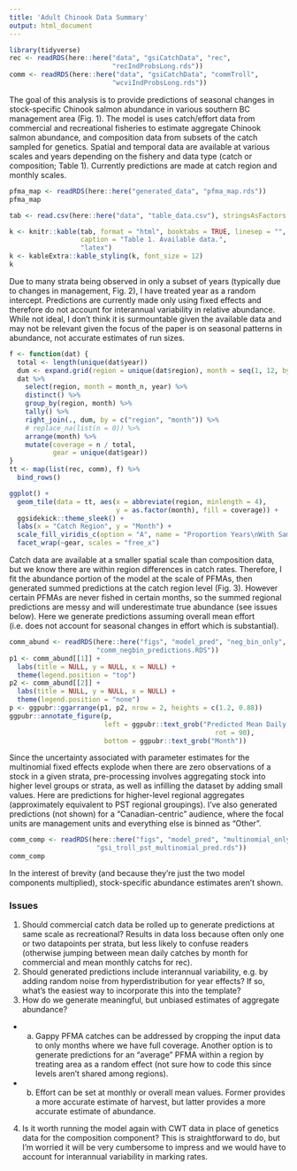 ```yaml
---
title: 'Adult Chinook Data Summary'
output: html_document
---
```


```r
library(tidyverse)
rec <- readRDS(here::here("data", "gsiCatchData", "rec", 
                          "recIndProbsLong.rds"))
comm <- readRDS(here::here("data", "gsiCatchData", "commTroll", 
                          "wcviIndProbsLong.rds"))
```

The goal of this analysis is to provide predictions of seasonal changes in stock-specific Chinook salmon abundance in various southern BC management area (Fig. 1). The model is uses catch/effort data from commercial and recreational fisheries to estimate aggregate Chinook salmon abundance, and composition data from subsets of the catch sampled for genetics. Spatial and temporal data are available at various scales and years depending on the fishery and data type (catch or composition; Table 1). Currently predictions are made at catch region and monthly scales. 

```r
pfma_map <- readRDS(here::here("generated_data", "pfma_map.rds"))
pfma_map
```

```r
tab <- read.csv(here::here("data", "table_data.csv"), stringsAsFactors = F)

k <- knitr::kable(tab, format = "html", booktabs = TRUE, linesep = "",
                  caption = "Table 1. Available data.",
                  "latex") 
k <- kableExtra::kable_styling(k, font_size = 12)
k
```

Due to many strata being observed in only a subset of years (typically due to changes in management, Fig. 2), I have treated year as a random intercept. Predictions are currently made only using fixed effects and therefore do not account for interannual variability in relative abundance. While not ideal, I don't think it is surmountable given the available data and may not be relevant given the focus of the paper is on seasonal patterns in abundance, not accurate estimates of run sizes. 

```r
f <- function(dat) {
  total <- length(unique(dat$year))
  dum <- expand.grid(region = unique(dat$region), month = seq(1, 12, by = 1)) 
  dat %>% 
    select(region, month = month_n, year) %>%
    distinct() %>% 
    group_by(region, month) %>% 
    tally() %>% 
    right_join(., dum, by = c("region", "month")) %>% 
    # replace_na(list(n = 0)) %>% 
    arrange(month) %>% 
    mutate(coverage = n / total,
           gear = unique(dat$gear))
}
tt <- map(list(rec, comm), f) %>% 
  bind_rows()

ggplot() +
  geom_tile(data = tt, aes(x = abbreviate(region, minlength = 4), 
                           y = as.factor(month), fill = coverage)) +
  ggsidekick::theme_sleek() +
  labs(x = "Catch Region", y = "Month") +
  scale_fill_viridis_c(option = "A", name = "Proportion Years\nWith Samples") +
  facet_wrap(~gear, scales = "free_x")
```

Catch data are available at a smaller spatial scale than composition data, but we know there are within region differences in catch rates. Therefore, I fit the abundance portion of the model at the scale of PFMAs, then generated summed predictions at the catch region level (Fig. 3). However certain PFMAs are never fished in certain months, so the summed regional predictions are messy and will underestimate true abundance (see issues below). Here we generate predictions assuming overall mean effort (i.e. does not account for seasonal changes in effort which is substantial).

```r
comm_abund <- readRDS(here::here("figs", "model_pred", "neg_bin_only",
                      "comm_negbin_predictions.RDS"))
p1 <- comm_abund[[1]] +
  labs(title = NULL, y = NULL, x = NULL) +
  theme(legend.position = "top") 
p2 <- comm_abund[[2]] +
  labs(title = NULL, y = NULL, x = NULL) +
  theme(legend.position = "none") 
p <- ggpubr::ggarrange(p1, p2, nrow = 2, heights = c(1.2, 0.88))
ggpubr::annotate_figure(p, 
                        left = ggpubr::text_grob("Predicted Mean Daily Catch",
                                                    rot = 90),
                        bottom = ggpubr::text_grob("Month"))
```

Since the uncertainty associated with parameter estimates for the multinomial fixed effects explode when there are zero observations of a stock in a given strata, pre-processing involves aggregating stock into higher level groups or strata, as well as infilling the dataset by adding small values. Here are predictions for higher-level regional aggregates (approximately equivalent to PST regional groupings). I've also generated predictions (not shown) for a "Canadian-centric" audience, where the focal units are management units and everything else is binned as "Other".

```r
comm_comp <- readRDS(here::here("figs", "model_pred", "multinomial_only",
                      "gsi_troll_pst_multinomial_pred.rds"))
comm_comp
```

In the interest of brevity (and because they're just the two model components multiplied), stock-specific abundance estimates aren't shown.

### Issues
1. Should commercial catch data be rolled up to generate predictions at same scale as recreational? Results in data loss because often only one or two datapoints per strata, but less likely to confuse readers (otherwise jumping between mean daily catches by month for commercial and mean monthly catchs for rec).
2. Should generated predictions include interannual variability, e.g. by adding random noise from hyperdistribution for year effects? If so, what's the easiest way to incorporate this into the template?
3. How do we generate meaningful, but unbiased estimates of aggregate abundance?  
  + a. Gappy PFMA catches can be addressed by cropping the input data to only months where we have full coverage. Another option is to generate predictions for an "average" PFMA within a region by treating area as a random effect (not sure how to code this since levels aren't shared among regions). 
  + b. Effort can be set at monthly or overall mean values. Former provides a more accurate estimate of harvest, but latter provides a more accurate estimate of abundance. 
4. Is it worth running the model again with CWT data in place of genetics data for the composition component? This is straightforward to do, but I'm worried it will be very cumbersome to impress and we would have to account for interannual variability in marking rates. 